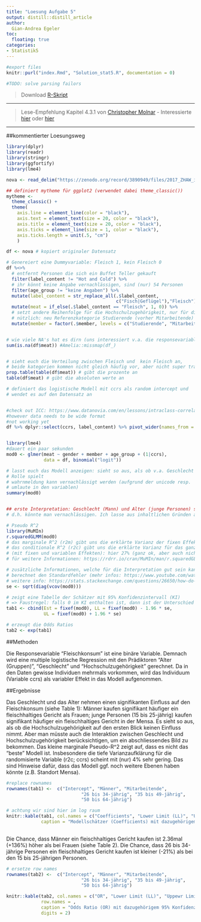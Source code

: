 ```yaml
---
title: "Loesung Aufgabe 5"
output: distill::distill_article
author:
  Gian-Andrea Egeler
toc:
  floating: true
categories:
- Statistik5
---
```


```r
#export files
knitr::purl("index.Rmd", "Solution_stat5.R", documentation = 0)

#TODO: solve parsing failors

```

>Download [R-Skript](Solution_stat5.R) 



*****
> Lese-Empfehlung Kapitel 4.3.1 von [Christopher Molnar](https://christophm.github.io/interpretable-ml-book/extend-lm.html#glm)
- Interessierte [hier](https://rpsychologist.com/r-guide-longitudinal-lme-lmer) oder [hier](https://rpubs.com/kaz_yos/glmm1)

****

##kommentierter Loesungsweg
```r
library(dplyr)
library(readr)
library(stringr)
library(ggfortify)
library(lme4)

nova <- read_delim("https://zenodo.org/record/3890949/files/2017_ZHAW_individual_menu_sales_NOVANIMAL.csv?download=1", delim = ";", locale = locale(encoding = "latin1"))

## definiert mytheme für ggplot2 (verwendet dabei theme_classic())
mytheme <- 
  theme_classic() + 
  theme(
    axis.line = element_line(color = "black"), 
    axis.text = element_text(size = 20, color = "black"), 
    axis.title = element_text(size = 20, color = "black"), 
    axis.ticks = element_line(size = 1, color = "black"), 
    axis.ticks.length = unit(.5, "cm")
    )

```


```r

df <- nova # kopiert originaler Datensatz

# Genereiert eine Dummyvariable: Fleisch 1, kein Fleisch 0
df %<>%
  # entfernt Personen die sich ein Buffet Teller gekauft
  filter(label_content != "Hot and Cold") %>%
  # ihr könnt keine Angabe vernachlässigen, sind (nur) 54 Personen
  filter(age_group != "keine Angaben") %>% 
  mutate(label_content = str_replace_all(.$label_content, 
                                         c("Fisch|Geflügel"),"Fleisch")) %>%   
  mutate(meat = if_else(.$label_content == "Fleisch", 1, 0)) %>%
  # setzt andere Reihenfolge für die Hochschulzugehörigkeit, nur für die Interpretation
  # nützlich: neu Referenzkategorie Studierende (vorher Mitarbeitende)
  mutate(member = factor(.$member, levels = c("Studierende", "Mitarbeitende")))  


# wie viele NA's hat es dirn (uns interessiert v.a. die responsevariable: meat)
sum(is.na(df$meat)) #Amelia::missmap(df_)


# sieht euch die Verteilung zwischen Fleisch und  kein Fleisch an, 
# beide kategorien kommen nicht gleich häufig vor, aber nicht super tragisch
prop.table(table(df$meat)) # gibt die prozente an
table(df$meat) # gibt die absoluten werte an

# definiert das logistische Modell mit ccrs als random intercept und 
# wendet es auf den Datensatz an


#check out ICC: https://www.datanovia.com/en/lessons/intraclass-correlation-coefficient-in-r/
#however data needs to be wide format
#not working yet
df %>% dplyr::select(ccrs, label_content) %>% pivot_wider(names_from = "ccrs", values_fill = "label_content") -> tt


library(lme4)
#dauert ein paar sekunden
mod0 <- glmer(meat ~ gender + member + age_group + (1|ccrs),
              data = df, binomial("logit")) 

# lasst euch das Modell anzeigen: sieht so aus, als ob v.a. Geschlecht eine 
# Rolle spielt
# wahrnmeldung kann vernachlässigt werden (aufgrund der unicode resp. 
# umlaute in den variablen)
summary(mod0) 


## erste Interpretation: Geschlecht (Mann) und Alter (junge Personen) scheinen den Fleischkonsum positiv zu beeinflussen + Hochschulzugehörigkeit spielt keien Rolle
# d.h. könnte man vernachlässigen. Ich lasse aus inhaltlichen Gründen aber im Modell drin

# Pseudo R^2
library(MuMIn)
r.squaredGLMM(mod0) 
# das marginale R^2 (r2m) gibt uns die erklärte Varianz der fixen Effekte: hier 4% (das ist sehr wenig)
# das conditionale R^2 (r2c) gibt uns die erklärte Varianz für das ganze Modell 
# (mit fixen und variablen Effekten): hier 27% (ganz ok, aber auch nicht super mega)
# für weitere Informationen: https://rdrr.io/cran/MuMIn/man/r.squaredGLMM.html 

# zusätzliche Informationen, welche für die Interpretation gut sein kann
# berechnet den Standardfehler (mehr infos: https://www.youtube.com/watch?v=r-txC-dpI-E oder hier: https://mgimond.github.io/Stats-in-R/CI.html)
# weitere info: https://stats.stackexchange.com/questions/26650/how-do-i-reference-a-regression-models-coefficients-standard-errors
se <- sqrt(diag(vcov(mod0)))

# zeigt eine Tabelle der Schätzer mit 95% Konfidenzintervall (KI)
# => Faustregel: falls 0 im KI enthalten ist, dann ist der Unterschied statistisch NICHT signifikant
tab1 <- cbind(Est = fixef(mod0), LL = fixef(mod0) - 1.96 * se,
              UL = fixef(mod0) + 1.96 * se)

# erzeugt die Odds Ratios
tab2 <- exp(tab1)
```

##Methoden

Die Responsevariable “Fleischkonsum” ist eine binäre Variable. Demnach wird eine multiple logistische Regression mit den Prädiktoren “Alter (Gruppen)”, “Geschlecht” und “Hochschulzugehörigkeit” gerechnet. Da in den Daten gewisse Individuen mehrmals vorkommen, wird das Individuum (Variable ccrs) als variabler Effekt in das Modell aufgenommen.

##Ergebnisse

Das Geschlecht und das Alter nehmen einen signifikanten Einfluss auf den Fleischkonsum (siehe Table 1): Männer kaufen signifikant häufiger ein fleischhaltiges Gericht als Frauen; junge Personen (15 bis 25-jährig) kaufen signifikant häufiger ein fleischhaltiges Gericht in der Mensa. Es sieht so aus, als ob die Hochschulzugehörigkeit auf den ersten Blick keinen Einfluss nimmt. Aber man müsste auch die Interaktion zwischen Geschlecht und Hochschulzugehörigkeit berücksichtigen, um ein abschliessendes Bild zu bekommen. Das kleine marginale Pseudo-R^2 zeigt auf, dass es nicht das "beste" Modell ist. Insbesondere die tiefe Varianzaufklärung für die randomisierte Variable (r2c; ccrs) scheint mit (nur) 4% sehr gering. Das sind Hinweise dafür, dass das Modell ggf. noch weitere Ebenen haben könnte (z.B. Standort Mensa).

```r

#replace rownames
rownames(tab1) <-  c("Intercept", "Männer", "Mitarbeitende",
                            "26 bis 34-jährig", "35 bis 49-jährig",
                            "50 bis 64-jährig")

# achtung wir sind hier im log raum
knitr::kable(tab1, col.names = c("Coefficients", "Lower Limit (LL)", "Uppewr Limit (UL)"),
             caption = "Modellschätzer (Coefficients) mit dazugehörigem 95% Konfidenzintervall", digits = 2)
             

```


Die Chance, dass Männer ein fleischhaltiges Gericht kaufen ist 2.36mal (+136%) höher als bei Frauen (siehe Table 2). Die Chance, dass 26 bis 34-jährige Personen ein fleischhaltiges Gericht kaufen ist kleiner (-21%) als bei den 15 bis 25-jährigen Personen.

```r

# ersetze row names
rownames(tab2) <-  c("Intercept", "Männer", "Mitarbeitende",
                            "26 bis 34-jährig", "35 bis 49-jährig",
                            "50 bis 64-jährig")

knitr::kable(tab2, col.names = c("OR", "Lower Limit (LL)", "Uppewr Limit (UL)"),
             row.names = ,
             caption = "Odds Ratio (OR) mit dazugehörigem 95% Konfidenzintervall", 
             digits = 2)

```


